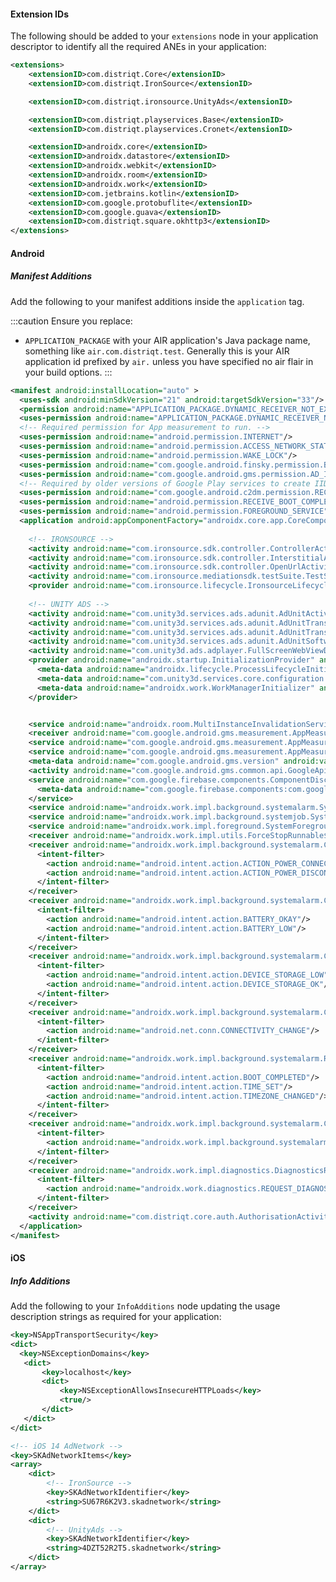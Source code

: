 
#### Extension IDs

The following should be added to your `extensions` node in your application descriptor to identify all the required ANEs in your application:

```xml
<extensions>
    <extensionID>com.distriqt.Core</extensionID>
    <extensionID>com.distriqt.IronSource</extensionID>

    <extensionID>com.distriqt.ironsource.UnityAds</extensionID>

    <extensionID>com.distriqt.playservices.Base</extensionID>
    <extensionID>com.distriqt.playservices.Cronet</extensionID>

    <extensionID>androidx.core</extensionID>
    <extensionID>androidx.datastore</extensionID>
    <extensionID>androidx.webkit</extensionID>
    <extensionID>androidx.room</extensionID>
    <extensionID>androidx.work</extensionID>
    <extensionID>com.jetbrains.kotlin</extensionID>
    <extensionID>com.google.protobuflite</extensionID>
    <extensionID>com.google.guava</extensionID>
    <extensionID>com.distriqt.square.okhttp3</extensionID>
</extensions>
```



#### Android

##### Manifest Additions

Add the following to your manifest additions inside the `application` tag. 

:::caution
Ensure you replace:
-  `APPLICATION_PACKAGE` with your AIR application's Java package name, something like `air.com.distriqt.test`. Generally this is your AIR application id prefixed by `air.` unless you have specified no air flair in your build options.
:::

```xml
<manifest android:installLocation="auto" >
  <uses-sdk android:minSdkVersion="21" android:targetSdkVersion="33"/>
  <permission android:name="APPLICATION_PACKAGE.DYNAMIC_RECEIVER_NOT_EXPORTED_PERMISSION" android:protectionLevel="signature"/>
  <uses-permission android:name="APPLICATION_PACKAGE.DYNAMIC_RECEIVER_NOT_EXPORTED_PERMISSION"/>
  <!-- Required permission for App measurement to run. -->
  <uses-permission android:name="android.permission.INTERNET"/>
  <uses-permission android:name="android.permission.ACCESS_NETWORK_STATE"/>
  <uses-permission android:name="android.permission.WAKE_LOCK"/>
  <uses-permission android:name="com.google.android.finsky.permission.BIND_GET_INSTALL_REFERRER_SERVICE"/>
  <uses-permission android:name="com.google.android.gms.permission.AD_ID"/>
  <!-- Required by older versions of Google Play services to create IID tokens -->
  <uses-permission android:name="com.google.android.c2dm.permission.RECEIVE"/>
  <uses-permission android:name="android.permission.RECEIVE_BOOT_COMPLETED"/>
  <uses-permission android:name="android.permission.FOREGROUND_SERVICE"/>
  <application android:appComponentFactory="androidx.core.app.CoreComponentFactory">
    
    <!-- IRONSOURCE -->
    <activity android:name="com.ironsource.sdk.controller.ControllerActivity" android:configChanges="orientation|screenSize" android:hardwareAccelerated="true"/>
    <activity android:name="com.ironsource.sdk.controller.InterstitialActivity" android:configChanges="orientation|screenSize" android:hardwareAccelerated="true" android:theme="@android:style/Theme.Translucent"/>
    <activity android:name="com.ironsource.sdk.controller.OpenUrlActivity" android:configChanges="orientation|screenSize" android:hardwareAccelerated="true" android:theme="@android:style/Theme.Translucent"/>
    <activity android:name="com.ironsource.mediationsdk.testSuite.TestSuiteActivity" android:configChanges="orientation|screenSize" android:hardwareAccelerated="true" android:theme="@android:style/Theme.NoTitleBar"/>
    <provider android:name="com.ironsource.lifecycle.IronsourceLifecycleProvider" android:authorities="APPLICATION_PACKAGE.IronsourceLifecycleProvider" android:exported="false"/>
    
    <!-- UNITY ADS -->
    <activity android:name="com.unity3d.services.ads.adunit.AdUnitActivity" android:configChanges="fontScale|keyboard|keyboardHidden|locale|mnc|mcc|navigation|orientation|screenLayout|screenSize|smallestScreenSize|uiMode|touchscreen" android:exported="false" android:hardwareAccelerated="true" android:theme="@android:style/Theme.NoTitleBar.Fullscreen"/>
    <activity android:name="com.unity3d.services.ads.adunit.AdUnitTransparentActivity" android:configChanges="fontScale|keyboard|keyboardHidden|locale|mnc|mcc|navigation|orientation|screenLayout|screenSize|smallestScreenSize|uiMode|touchscreen" android:exported="false" android:hardwareAccelerated="true" android:theme="@android:style/Theme.Translucent.NoTitleBar.Fullscreen"/>
    <activity android:name="com.unity3d.services.ads.adunit.AdUnitTransparentSoftwareActivity" android:configChanges="fontScale|keyboard|keyboardHidden|locale|mnc|mcc|navigation|orientation|screenLayout|screenSize|smallestScreenSize|uiMode|touchscreen" android:exported="false" android:hardwareAccelerated="false" android:theme="@android:style/Theme.Translucent.NoTitleBar.Fullscreen"/>
    <activity android:name="com.unity3d.services.ads.adunit.AdUnitSoftwareActivity" android:configChanges="fontScale|keyboard|keyboardHidden|locale|mnc|mcc|navigation|orientation|screenLayout|screenSize|smallestScreenSize|uiMode|touchscreen" android:exported="false" android:hardwareAccelerated="false" android:theme="@android:style/Theme.NoTitleBar.Fullscreen"/>
    <activity android:name="com.unity3d.ads.adplayer.FullScreenWebViewDisplay" android:configChanges="fontScale|keyboard|keyboardHidden|locale|mnc|mcc|navigation|orientation|screenLayout|screenSize|smallestScreenSize|uiMode|touchscreen" android:exported="false" android:hardwareAccelerated="true" android:theme="@android:style/Theme.NoTitleBar.Fullscreen"/>
    <provider android:name="androidx.startup.InitializationProvider" android:authorities="APPLICATION_PACKAGE.androidx-startup" android:exported="false">
      <meta-data android:name="androidx.lifecycle.ProcessLifecycleInitializer" android:value="androidx.startup"/>
      <meta-data android:name="com.unity3d.services.core.configuration.AdsSdkInitializer" android:value="androidx.startup"/>
      <meta-data android:name="androidx.work.WorkManagerInitializer" android:value="androidx.startup"/>
    </provider>


    <service android:name="androidx.room.MultiInstanceInvalidationService" android:directBootAware="true" android:exported="false"/>
    <receiver android:name="com.google.android.gms.measurement.AppMeasurementReceiver" android:enabled="true" android:exported="false"/>
    <service android:name="com.google.android.gms.measurement.AppMeasurementService" android:enabled="true" android:exported="false"/>
    <service android:name="com.google.android.gms.measurement.AppMeasurementJobService" android:enabled="true" android:exported="false" android:permission="android.permission.BIND_JOB_SERVICE"/>
    <meta-data android:name="com.google.android.gms.version" android:value="@integer/google_play_services_version"/>
    <activity android:name="com.google.android.gms.common.api.GoogleApiActivity" android:exported="false" android:theme="@android:style/Theme.Translucent.NoTitleBar"/>
    <service android:name="com.google.firebase.components.ComponentDiscoveryService" android:exported="false">
      <meta-data android:name="com.google.firebase.components:com.google.firebase.analytics.connector.internal.AnalyticsConnectorRegistrar" android:value="com.google.firebase.components.ComponentRegistrar"/>
    </service>
    <service android:name="androidx.work.impl.background.systemalarm.SystemAlarmService" android:directBootAware="false" android:enabled="@bool/enable_system_alarm_service_default" android:exported="false"/>
    <service android:name="androidx.work.impl.background.systemjob.SystemJobService" android:directBootAware="false" android:enabled="@bool/enable_system_job_service_default" android:exported="true" android:permission="android.permission.BIND_JOB_SERVICE"/>
    <service android:name="androidx.work.impl.foreground.SystemForegroundService" android:directBootAware="false" android:enabled="@bool/enable_system_foreground_service_default" android:exported="false"/>
    <receiver android:name="androidx.work.impl.utils.ForceStopRunnable$BroadcastReceiver" android:directBootAware="false" android:enabled="true" android:exported="false"/>
    <receiver android:name="androidx.work.impl.background.systemalarm.ConstraintProxy$BatteryChargingProxy" android:directBootAware="false" android:enabled="false" android:exported="false">
      <intent-filter>
        <action android:name="android.intent.action.ACTION_POWER_CONNECTED"/>
        <action android:name="android.intent.action.ACTION_POWER_DISCONNECTED"/>
      </intent-filter>
    </receiver>
    <receiver android:name="androidx.work.impl.background.systemalarm.ConstraintProxy$BatteryNotLowProxy" android:directBootAware="false" android:enabled="false" android:exported="false">
      <intent-filter>
        <action android:name="android.intent.action.BATTERY_OKAY"/>
        <action android:name="android.intent.action.BATTERY_LOW"/>
      </intent-filter>
    </receiver>
    <receiver android:name="androidx.work.impl.background.systemalarm.ConstraintProxy$StorageNotLowProxy" android:directBootAware="false" android:enabled="false" android:exported="false">
      <intent-filter>
        <action android:name="android.intent.action.DEVICE_STORAGE_LOW"/>
        <action android:name="android.intent.action.DEVICE_STORAGE_OK"/>
      </intent-filter>
    </receiver>
    <receiver android:name="androidx.work.impl.background.systemalarm.ConstraintProxy$NetworkStateProxy" android:directBootAware="false" android:enabled="false" android:exported="false">
      <intent-filter>
        <action android:name="android.net.conn.CONNECTIVITY_CHANGE"/>
      </intent-filter>
    </receiver>
    <receiver android:name="androidx.work.impl.background.systemalarm.RescheduleReceiver" android:directBootAware="false" android:enabled="false" android:exported="false">
      <intent-filter>
        <action android:name="android.intent.action.BOOT_COMPLETED"/>
        <action android:name="android.intent.action.TIME_SET"/>
        <action android:name="android.intent.action.TIMEZONE_CHANGED"/>
      </intent-filter>
    </receiver>
    <receiver android:name="androidx.work.impl.background.systemalarm.ConstraintProxyUpdateReceiver" android:directBootAware="false" android:enabled="@bool/enable_system_alarm_service_default" android:exported="false">
      <intent-filter>
        <action android:name="androidx.work.impl.background.systemalarm.UpdateProxies"/>
      </intent-filter>
    </receiver>
    <receiver android:name="androidx.work.impl.diagnostics.DiagnosticsReceiver" android:directBootAware="false" android:enabled="true" android:exported="true" android:permission="android.permission.DUMP">
      <intent-filter>
        <action android:name="androidx.work.diagnostics.REQUEST_DIAGNOSTICS"/>
      </intent-filter>
    </receiver>
    <activity android:name="com.distriqt.core.auth.AuthorisationActivity" android:exported="false" android:theme="@android:style/Theme.Translucent.NoTitleBar"/>
  </application>
</manifest>
```


#### iOS 

##### Info Additions


Add the following to your `InfoAdditions` node updating the usage description strings as required for your application:

```xml
<key>NSAppTransportSecurity</key>
<dict>
  <key>NSExceptionDomains</key>
   <dict>
       <key>localhost</key>
       <dict>           
           <key>NSExceptionAllowsInsecureHTTPLoads</key>
           <true/>
       </dict>
   </dict>
</dict>

<!-- iOS 14 AdNetwork -->
<key>SKAdNetworkItems</key>
<array>
    <dict>
        <!-- IronSource -->
        <key>SKAdNetworkIdentifier</key>
        <string>SU67R6K2V3.skadnetwork</string> 
    </dict>
    <dict>
        <!-- UnityAds -->
        <key>SKAdNetworkIdentifier</key>
        <string>4DZT52R2T5.skadnetwork</string>
    </dict>
</array>
```
